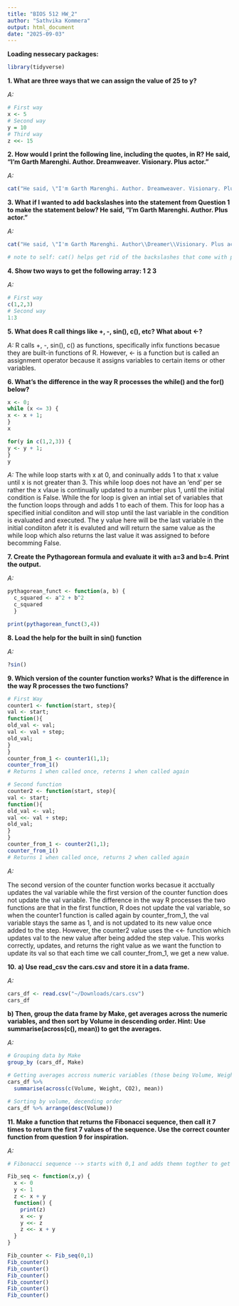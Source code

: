 ```yaml
---
title: "BIOS 512 HW_2"
author: "Sathvika Kommera"
output: html_document
date: "2025-09-03"
---
```


**Loading nessecary packages:**
```r
library(tidyverse)
```

**1. What are three ways that we can assign the value of 25 to y?**


*A:*
```r
# First way
x <- 5
# Second way
y = 10
# Third way
z <<- 15

```

**2. How would I print the following line, including the quotes, in R? He said, “I’m Garth Marenghi. Author. Dreamweaver. Visionary. Plus actor.”**


*A:*
```r
cat("He said, \"I'm Garth Marenghi. Author. Dreamweaver. Visionary. Plus actor.\"")
```

**3. What if I wanted to add backslashes into the statement from Question 1 to make the statement below? He said, “I’m Garth Marenghi. Author\Dreamweaver\Visionary. Plus actor.”**


*A:*
```r
cat("He said, \"I'm Garth Marenghi. Author\\Dreamer\\Visionary. Plus actor.\"")

# note to self: cat() helps get rid of the backslashes that come with pritning this string
```

**4. Show two ways to get the following array: 1 2 3**


*A:*
```r
# First way
c(1,2,3)
# Second way
1:3
```

**5. What does R call things like +, -, sin(), c(), etc? What about <-?**


*A:* R calls +, -, sin(), c() as functions, specifically infix functions becasue they are built-in functions of R. However, <- is a function but is called an assignment operator because it assigns variables to certain items or other variables.


**6. What’s the difference in the way R processes the while() and the for() below?**

```r
x <- 0;
while (x <= 3) {
x <- x + 1;
}
x

for(y in c(1,2,3)) {
y <- y + 1;
}
y
```


*A:* The while loop starts with x at 0, and coninually adds 1 to that x value until x is not greater than 3. This while loop does not have an 'end' per se rather the x vlaue is continually updated to a number plus 1, until the initial condition is False.  While the for loop is given an intial set of variables that the function loops through and adds 1 to each of them. This for loop has a specified initial condiiton and will stop until the last variable in the condition is evaluated and executed. The y value here will be the last variable in the initial condiiton afetr it is evaluted and will return the same value as the while loop which also returns the last value it was assigned to before becomming False.


**7. Create the Pythagorean formula and evaluate it with a=3 and b=4. Print the output.**

*A:*
```r
pythagorean_funct <- function(a, b) {
  c_squared <- a^2 + b^2
  c_squared
  }

print(pythagorean_funct(3,4))
```

**8. Load the help for the built in sin() function**


*A:*
```r
?sin()
```


**9. Which version of the counter function works? What is the difference in the way R processes the two functions?**
```r
# First Way
counter1 <- function(start, step){
val <- start;
function(){
old_val <- val;
val <- val + step;
old_val;
}
}
counter_from_1 <- counter1(1,1);
counter_from_1()
# Returns 1 when called once, reterns 1 when called again

# Second function
counter2 <- function(start, step){
val <- start;
function(){
old_val <- val;
val <<- val + step;
old_val;
}
}
counter_from_1 <- counter2(1,1);
counter_from_1()
# Returns 1 when called once, returns 2 when called again
```
*A:*

The second version of the counter function works becasue it acctually updates the val variable while the first version of the counter function does not update the val variable.  The difference in the way R processes the two functions are that in the first function, R does not update the val variable, so when the counter1 function is called again by counter_from_1, the val variable stays the same as 1, and is not updated to its new value once added to the step.  However, the counter2 value uses the <<- function which updates val to the new value after being added the step value. This works correctly, updates, and returns the right value as we want the function to update its val so that each time we call counter_from_1, we get a new value.

**10.**
**a) Use read_csv the cars.csv and store it in a data frame.**

*A:*
```r
cars_df <- read.csv("~/Downloads/cars.csv")
cars_df
```


**b) Then, group the data frame by Make, get averages across the numeric variables, and then sort by Volume in descending order. Hint: Use summarise(across(c(), mean)) to get the averages.**

*A:*
```r
# Grouping data by Make
group_by (cars_df, Make)

# Getting averages accross numeric variables (those being Volume, Weight, and CO2)
cars_df %>% 
  summarise(across(c(Volume, Weight, CO2), mean))

# Sorting by volume, decending order
cars_df %>% arrange(desc(Volume))

```

**11. Make a function that returns the Fibonacci sequence, then call it 7 times to return the first 7 values of the sequence. Use the correct counter function from question 9 for inspiration.**

*A:*
```r
# Fibonacci sequence --> starts with 0,1 and adds themn togther to get 2, then 1+2 = 3 ....

Fib_seq <- function(x,y) {
  x <- 0
  y <- 1
  z <- x + y
  function() {
    print(z)
    x <<- y
    y <<- z
    z <<- x + y
  }
}

Fib_counter <- Fib_seq(0,1)
Fib_counter()
Fib_counter()
Fib_counter()
Fib_counter()
Fib_counter()
Fib_counter()
```